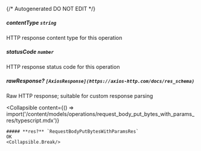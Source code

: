 {/* Autogenerated DO NOT EDIT  */}

##### **contentType** `string`
HTTP response content type for this operation

##### **statusCode** `number`
HTTP response status code for this operation

##### **rawResponse?** `[AxiosResponse](https://axios-http.com/docs/res_schema)`
Raw HTTP response; suitable for custom response parsing

<Collapsible
    content={() => import('/content/models/operations/request_body_put_bytes_with_params_res/typescript.mdx')}
>
    ##### **res?** `RequestBodyPutBytesWithParamsRes`
    OK
    <Collapsible.Break/>
</Collapsible>

